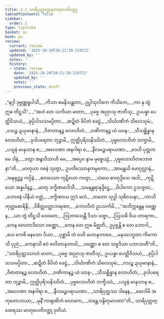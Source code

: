 ```yaml
---
title: 2.2 သာရိပုတ္တတ္ထေရမာတုပေတိဝတ္ထု
tableOfContents: false
sidebar:
  order: 2
type: tipitaka
basket: su
book: pv
review:
  current: review
  updated: '2025-10-20T20:21:39.219722'
  updated_by: ''
  notes: ''
  history:
  - state: review
    date: '2025-10-20T20:21:39.219722'
    updated_by: ''
    notes: ''
    previous_state: draft
---
```



<DynamicBreadcrumb />


<ReviewStatus review={frontmatter.review} showDetails={true} />

<HypothesisAnnotation frontmatter={frontmatter} />

<Division number="116" book="pv" e="ch" v="19" p="140">

<Paragraph number="133" type="verses" book="pv">
_“နဂ္ဂါ ဒုဗ္ဗဏ္ဏရူပါသိ,_  
_ကိသာ ဓမနိသန္ထတာ;_  
ဥပ္ဖါသုလိကေ ကိသိကေ,_  
_ကာ နု တွံ ဣဓ တိဋ္ဌသိ”._  

</Paragraph>

</Division>
<Division number="117" book="pv" e="ch" v="19" p="140">

<Paragraph number="134" type="verses" book="pv">
_“အဟံ တေ သကိယာ မာတာ,_  
_ပုဗ္ဗေ အညာသု ဇာတီသု;_  
ဥပပန္နာ ပေတ္တိဝိသယံ,_  
_ခုပ္ပိပါသသမပ္ပိတာ._  

</Paragraph>

</Division>
<Division number="118" book="pv" e="ch" v="19" p="140">

<Paragraph number="135" type="verses" book="pv">
_ဆဍ္ဍိတံ ခိပိတံ ခေဠံ,_  
_သိင်္ဃာဏိကံ သိလေသုမံ;_  
_ဝသဉ္စ ဍယှမာနာနံ,_  
_ဝိဇာတာနဉ္စ လောဟိတံ._  

</Paragraph>

</Division>
<Division number="119" book="pv" e="ch" v="19" p="140">

<Paragraph number="136" type="verses" book="pv">
_ဝဏိကာနဉ္စ ယံ ဃာန-_  
_သီသစ္ဆိန္နာန လောဟိတံ;_  
_ခုဒါပရေတာ ဘုဉ္ဇာမိ,_  
ဣတ္ထိပုရိသနိဿိတံ._  

</Paragraph>

</Division>
<Division number="120" book="pv" e="ch" v="19" p="140">

<Paragraph number="137" type="verses" book="pv">
_ပုဗ္ဗလောဟိတံ ဘက္ခာမိ,_  
_ပသူနံ မာနုသာန စ;_  
_အလေဏာ အနဂါရာ စ,_  
_နီလမဉ္စပရာယဏာ._  

</Paragraph>

</Division>
<Division number="121" book="pv" e="ch" v="19" p="140">

<Paragraph number="138" type="verses" book="pv">
_ဒေဟိ ပုတ္တက မေ ဒါနံ,_  
_ဒတွာ အနွာဒိသာဟိ မေ;_  
_အပ္ပေဝ နာမ မုစ္စေယျံ,_  
_ပုဗ္ဗလောဟိတဘောဇနာ”တိ._  

</Paragraph>

</Division>
<Division number="122" book="pv" e="ch" v="19" p="140">

<Paragraph number="139" type="verses" book="pv">
_မာတုယာ ဝစနံ သုတွာ,_  
ဥပတိဿောနုကမ္ပကော;_  
_အာမန္တယိ မောဂ္ဂလ္လာနံ,_  
_အနုရုဒ္ဓဉ္စ ကပ္ပိနံ._  

</Paragraph>

</Division>
<Division number="123" book="pv" e="ch" v="19" p="140">

<Paragraph number="140" type="verses" book="pv">
_စတဿော ကုဋိယော ကတွာ,_  
_သံဃေ စာတုဒ္ဒိသေ အဒါ;_  
_ကုဋိယော အန္နပါနဉ္စ,_  
_မာတု ဒက္ခိဏမာဒိသီ._  

</Paragraph>

</Division>
<Division number="124" book="pv" e="ch" v="19" p="140">

<Paragraph number="141" type="verses" book="pv">
_သမနန္တရာနုဒ္ဒိဋ္ဌေ,_  
_ဝိပါကော ဥဒပဇ္ဇထ;_  
_ဘောဇနံ ပါနီယံ ဝတ္ထံ,_  
_ဒက္ခိဏာယ ဣဒံ ဖလံ._  

</Paragraph>

</Division>
<Division number="125" book="pv" e="ch" v="19" p="140">

<Paragraph number="142" type="verses" book="pv">
_တတော သုဒ္ဓါ သုစိဝသနာ,_  
_ကာသိကုတ္တမဓာရိနီ;_  
_ဝိစိတ္တဝတ္ထာဘရဏာ,_  
_ကောလိတံ ဥပသင်္ကမိ._  

</Paragraph>

</Division>
<Division number="126" book="pv" e="ch" v="19" p="141">

<Paragraph number="143" type="verses" book="pv">
_“အဘိက္ကန္တေန ဝဏ္ဏေန,_  
_ယာ တွံ တိဋ္ဌသိ ဒေဝတေ;_  
_ဩဘာသေန္တီ ဒိသာ သဗ္ဗာ,_  
_ဩသဓီ ဝိယ တာရကာ._  

</Paragraph>

</Division>
<Division number="127" book="pv" e="ch" v="19" p="141">

<Paragraph number="144" type="verses" book="pv">
_ကေန တေတာဒိသော ဝဏ္ဏော,_  
_ကေန တေ ဣဓ မိဇ္ဈတိ;_  
ဥပ္ပဇ္ဇန္တိ စ တေ ဘောဂါ,_  
_ယေ ကေစိ မနသော ပိယာ._  

</Paragraph>

</Division>
<Division number="128" book="pv" e="ch" v="19" p="141">

<Paragraph number="145" type="verses" book="pv">
_ပုစ္ဆာမိ တံ ဒေဝိ မဟာနုဘာဝေ,_  
_မနုဿဘူတာ ကိမကာသိ ပုညံ;_  
_ကေနာသိ ဧဝံ ဇလိတာနုဘာဝါ,_  
_ဝဏ္ဏော စ တေ သဗ္ဗဒိသာ ပဘာသတီ”တိ._  

</Paragraph>

</Division>
<Division number="129" book="pv" e="ch" v="19" p="141">

<Paragraph number="146" type="verses" book="pv">
_“သာရိပုတ္တဿာဟံ မာတာ,_  
_ပုဗ္ဗေ အညာသု ဇာတီသု;_  
ဥပပန္နာ ပေတ္တိဝိသယံ,_  
_ခုပ္ပိပါသသမပ္ပိတာ._  

</Paragraph>

</Division>
<Division number="130" book="pv" e="ch" v="19" p="141">

<Paragraph number="147" type="verses" book="pv">
_ဆဍ္ဍိတံ ခိပိတံ ခေဠံ,_  
_သိင်္ဃာဏိကံ သိလေသုမံ;_  
_ဝသဉ္စ ဍယှမာနာနံ,_  
_ဝိဇာတာနဉ္စ လောဟိတံ._  

</Paragraph>

</Division>
<Division number="131" book="pv" e="ch" v="19" p="141">

<Paragraph number="148" type="verses" book="pv">
_ဝဏိကာနဉ္စ ယံ ဃာန-_  
_သီသစ္ဆိန္နာန လောဟိတံ;_  
_ခုဒါပရေတာ ဘုဉ္ဇာမိ,_  
ဣတ္ထိပုရိသနိဿိတံ._  

</Paragraph>

</Division>
<Division number="132" book="pv" e="ch" v="19" p="141">

<Paragraph number="149" type="verses" book="pv">
_ပုဗ္ဗလောဟိတံ ဘက္ခိဿံ,_  
_ပသူနံ မာနုသာန စ;_  
_အလေဏာ အနဂါရာ စ,_  
_နီလမဉ္စပရာယဏာ._  

</Paragraph>

</Division>
<Division number="133" book="pv" e="ch" v="19" p="141">

<Paragraph number="150" type="verses" book="pv">
_သာရိပုတ္တဿ ဒါနေန,_  
_မောဒါမိ အကုတောဘယာ;_  
_မုနိံ ကာရုဏိကံ လောကေ,_  
_ဘန္တေ ဝန္ဒိတုမာဂတာ”တိ._  


</Paragraph>
</Division>

<Paragraph number="151" type="center" book="pv">
သာရိပုတ္တတ္ထေရဿ မာတုပေတိဝတ္ထု ဒုတိယံ.
</Paragraph>